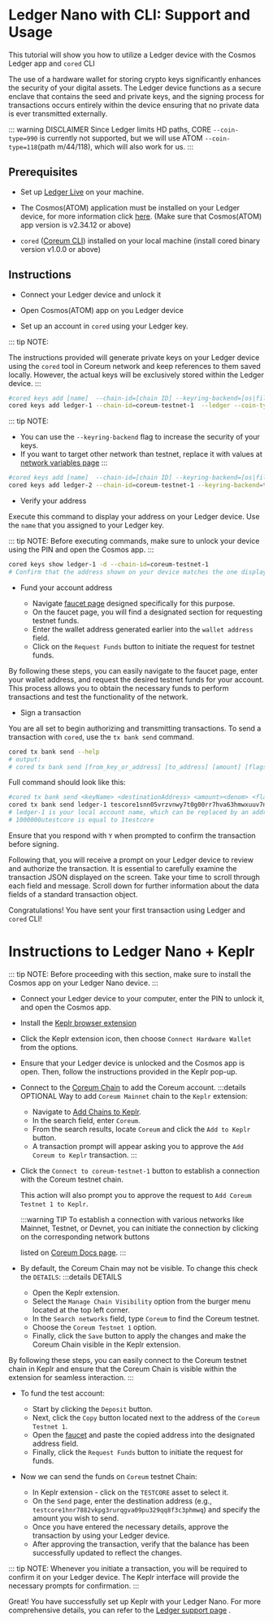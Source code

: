 # Ledger Nano with CLI: Support and Usage

This tutorial will show you how to utilize a Ledger device with the Cosmos Ledger app and `cored` CLI

The use of a hardware wallet for storing crypto keys significantly enhances the security of your digital assets. The Ledger device functions as a secure enclave that contains the seed and private keys, and the signing process for transactions occurs entirely within the device  ensuring  that no private data is ever transmitted externally.

::: warning DISCLAIMER
Since Ledger limits HD paths, CORE `--coin-type=990` is currently not supported, but we will use ATOM `--coin-type=118`(path m/44/118), which will also work for us.
:::

## Prerequisites

* Set up [Ledger Live](https://www.ledger.com/ledger-live/) on your machine.

* The Cosmos(ATOM) application must be installed on your Ledger device, for more information click [here](https://support.ledger.com/hc/en-us/articles/360013713840-Cosmos-ATOM-?support=true). (Make sure that Cosmos(ATOM) app version is v2.34.12 or above)

* `cored` ([Coreum CLI](cored.md)) installed on your local machine (install cored binary version v1.0.0 or above)

## Instructions

* Connect your Ledger device and unlock it

* Open Cosmos(ATOM) app on you Ledger device

* Set up an account in `cored` using your Ledger key.

::: tip NOTE:

The instructions provided will generate private keys on your Ledger device  using the `cored` tool in Coreum network  and keep references to them saved locally. However, the actual keys will be exclusively stored within the Ledger device.
:::

```bash
#cored keys add [name]  --chain-id=[chain ID] --keyring-backend=[os|file|test] --ledger --coin-type=[coin type]
cored keys add ledger-1 --chain-id=coreum-testnet-1  --ledger --coin-type=118
```

::: tip NOTE:
- You can use the `--keyring-backend` flag to increase the security of your keys.
- If you want to target other network than testnet, replace it with values at [network variables page](../tutorials/network-variables.md)
:::

```bash
#cored keys add [name]  --chain-id=[chain ID] --keyring-backend=[os|file|test] --ledger --coin-type=[coin type] 
cored keys add ledger-2 --chain-id=coreum-testnet-1 --keyring-backend=test  --ledger --coin-type=118
```

* Verify your address

Execute this command to display your address on your Ledger device. Use the `name` that you assigned to your Ledger key.

::: tip NOTE:
Before executing commands, make sure to unlock your device using the PIN and open the Cosmos app.
:::

```bash
cored keys show ledger-1 -d --chain-id=coreum-testnet-1
# Confirm that the address shown on your device matches the one displayed when you added the key.
```

* Fund your account address

  * Navigate [faucet page](../tools-ecosystem/faucet.md) designed specifically for this purpose.
  * On the faucet page, you will find a designated section for requesting testnet funds.
  * Enter the wallet address generated earlier into the `wallet address` field.
  * Click on the `Request Funds` button to initiate the request for testnet funds. 

By following these steps, you can easily navigate to the faucet page, enter your wallet address, and request the desired testnet funds for your account. This process allows you to obtain the necessary funds to perform transactions and test the functionality of the network.

* Sign a transaction

You are all set to begin authorizing and transmitting transactions. To send a transaction with `cored`, use the `tx bank send` command.

```bash
cored tx bank send --help
# output:
# cored tx bank send [from_key_or_address] [to_address] [amount] [flags]
```
Full command should look like this:
```bash
#cored tx bank send <keyName> <destinationAddress> <amount><denom> <flags>
cored tx bank send ledger-1 tescore1snn05vrzvnwy7t0g00rr7hva63hmwxuuv7nrj0 1000000utestcore --chain-id=coreum-testnet-1 --node=https://full-node.testnet-1.coreum.dev:26657 --keyring-backend=os  --ledger
# ledger-1 is your local account name, which can be replaced by an address.
# 1000000utestcore is equal to 1testcore
```
Ensure that you respond with `Y` when prompted to confirm the transaction before signing.

Following that, you will receive a prompt on your Ledger device to review and authorize the transaction. It is essential to carefully examine the transaction JSON displayed on the screen. Take your time to scroll through each field and message. Scroll down for further information about the data fields of a standard transaction object.

Congratulations! You have sent your first transaction using Ledger and `cored` CLI!

# Instructions to Ledger Nano + Keplr

::: tip NOTE:
Before proceeding with this section, make sure to install the Cosmos app on your Ledger Nano device.
:::

* Connect your Ledger device to your computer, enter the PIN to unlock it, and open the Cosmos app.

* Install the [Keplr browser extension](https://www.keplr.app/)

* Click the Keplr extension icon, then choose `Connect Hardware Wallet` from the options.

* Ensure that your Ledger device is unlocked and the Cosmos app is open. Then, follow the instructions provided in the Keplr pop-up.

* Connect to the [Coreum Chain](../tools-ecosystem/wallet.md#keplr) to add the Coreum account.
  :::details OPTIONAL
  Way to add `Coreum Mainnet` chain to the `Keplr` extension:
  * Navigate to [Add Chains to Keplr](https://chains.keplr.app/).
  * In the search field, enter `Coreum`.
  * From the search results, locate `Coreum` and click the `Add to Keplr` button.
  * A transaction prompt will appear asking you to approve the `Add Coreum to Keplr` transaction.
  :::

* Click the `Connect to coreum-testnet-1` button to establish a connection with the Coreum testnet chain.
 
  This action will also prompt you to approve the request to  `Add Coreum Testnet 1 to Keplr`.

  :::warning TIP
  To establish a connection with various networks like Mainnet, Testnet, or Devnet, you can initiate the connection by clicking on the corresponding network buttons 
  
  listed on [Coreum Docs page](../tools-ecosystem/wallet.md#keplr).
  :::

* By default, the Coreum Chain may not be visible. To change this check the `DETAILS`:
:::details DETAILS
  * Open the Keplr extension.
  * Select the `Manage Chain Visibility` option from the burger menu located at the top left corner.
  * In the `Search networks` field, type `Coreum` to find the Coreum testnet.
  * Choose the `Coreum Testnet 1` option.
  * Finally, click the `Save` button to apply the changes and make the Coreum Chain visible in the Keplr extension.

By following these steps, you can easily connect to the Coreum testnet chain in Keplr and ensure that the Coreum Chain is visible within the extension for seamless interaction.
:::

* To fund the test account:
  * Start by clicking the  `Deposit` button.
  * Next, click the `Copy` button located next to the address of the `Coreum Testnet 1`.
  * Open the [faucet](../tools-ecosystem/faucet.md#testnet) and paste the copied address into the designated address field.
  * Finally, click the `Request Funds` button to initiate the request for funds.

* Now we can send the funds on `Coreum` testnet Chain: 
  * In Keplr extension - click on the `TESTCORE` asset to select it.
  * On the `Send` page, enter the destination address (e.g., `testcore1hnr7882vkpg3rurqgva09pu329qq8f3c3phmwq`) and specify the amount you wish to send.
  * Once you have entered the necessary details, approve the transaction by using your Ledger device.
  * After approving the transaction, verify that the balance has been successfully updated to reflect the changes.

::: tip NOTE:
Whenever you initiate a transaction, you will be required to confirm it on your Ledger device. The Keplr interface will provide the necessary prompts for confirmation.
:::

Great! You have successfully set up Keplr with your Ledger Nano. For more comprehensive details, you can refer to the [Ledger support page](https://support.ledger.com/hc/en-us/articles/4411149814417?docs=true) .
